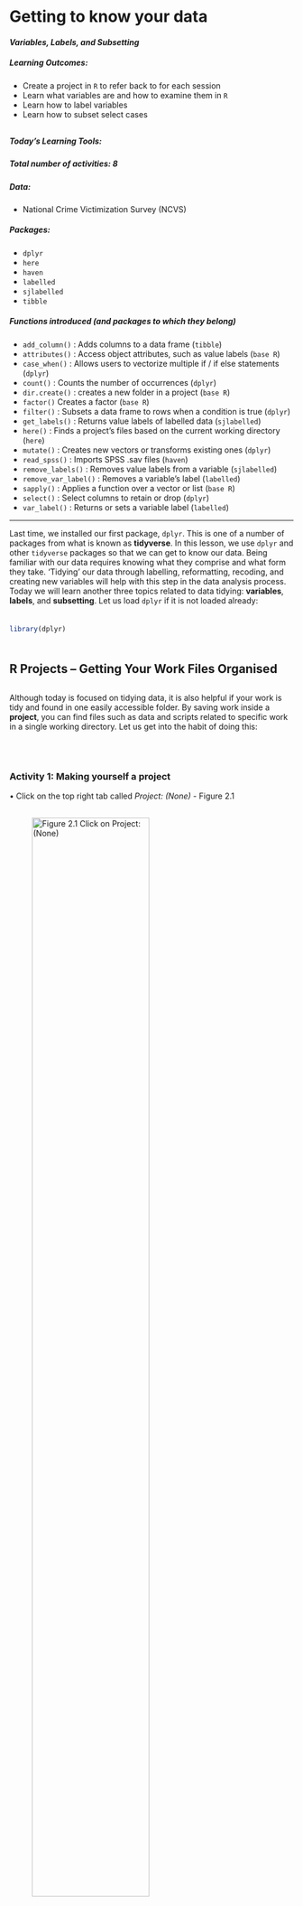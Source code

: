 
# Getting to know your data
#### *Variables, Labels, and Subsetting* {-}


##### **Learning Outcomes:** {-}
-	Create a project in `R` to refer back to for each session
-	Learn what variables are and how to examine them in `R`
-	Learn how to label variables 
-	Learn how to subset select cases 

<div style="margin-bottom:30px;">
</div>

##### **Today’s Learning Tools:** {-}
<div style="margin-bottom:15px;">
</div>
##### *Total number of activities*: 8 {-}
<div style="margin-bottom:15px;">
</div>
##### *Data:* {-}
-	National Crime Victimization Survey (NCVS)

<div style="margin-bottom:15px;">
</div>

##### *Packages:* {-}
-	`dplyr`
-	`here`
-	`haven`
-	`labelled`
-	`sjlabelled`
-	`tibble`

<div style="margin-bottom:15px;">
</div>

##### *Functions introduced (and packages to which they belong)* {-}
-	`add_column()` : Adds columns to a data frame (`tibble`)
-	`attributes()` : Access object attributes, such as value labels (`base R`)
-	`case_when()` : Allows users to vectorize multiple if / if else statements (`dplyr`)
-	`count()` : Counts the number of occurrences (`dplyr`)
-	`dir.create()` : creates a new folder in a project (`base R`)
-	`factor()` Creates a factor (`base R`)
-	`filter()` : Subsets a data frame to rows when a condition is true (`dplyr`)
-	`get_labels()` : Returns value labels of labelled data (`sjlabelled`)
-	`here()` : Finds a project’s files based on the current working directory (`here`)
-	`mutate()` : Creates new vectors or transforms existing ones (`dplyr`)
-	`read_spss()` : Imports SPSS .sav files (`haven`)
-	`remove_labels()` : Removes value labels from a variable (`sjlabelled`)
-	`remove_var_label()` : Removes a variable’s label (`labelled`)
-	`sapply()` : Applies a function over a vector or list (`base R`)
-	`select()` : Select columns to retain or drop (`dplyr`)
-	`var_label()` : Returns or sets a variable label (`labelled`)



---

Last time, we installed our first package, `dplyr`. This is one of a number of packages from what is known as **tidyverse**. In this lesson, we use `dplyr` and other `tidyverse` packages so that we can get to know our data. Being familiar with our data requires knowing what they comprise and what form they take. ‘Tidying’ our data through labelling, reformatting, recoding, and creating new variables will help with this step in the data analysis process. Today we will learn another three topics related to data tidying: **variables**, **labels**, and **subsetting**. Let us load `dplyr` if it is not loaded already:

<div style="margin-bottom:35px;">
</div>
```r

library(dplyr)

```

<div style="margin-bottom:50px;">
</div>

## R Projects – Getting Your Work Files Organised

<div style="margin-bottom:30px;">
</div>

Although today is focused on tidying data, it is also helpful if your work is tidy and found in one easily accessible folder. By saving work inside a **project**, you can find files such as data and scripts related to specific work in a single working directory. Let us get into the habit of doing this:

<div style="margin-bottom:70px;">
</div>

### Activity 1: Making yourself a project 

•	Click on the top right tab called *Project: (None)* - Figure 2.1 
<div style="margin-bottom:30px;">
</div>

![**Figure 2.1** Click on *Project: (None)*](Images/project.png){width=70%}

<div style="margin-bottom:30px;">
</div>

-	Click on *New Project*. A window with different options appears. Create your project in *New Directory* and then click *New Project*

<div style="margin-bottom:15px;">
</div>

-	Choose a name for your project (e.g., r_crim_course) and a location (working directory) where your project will be created

<div style="margin-bottom:15px;">
</div>

-	Now click on *Create Project* and your new project will be launched

<div style="margin-bottom:15px;">
</div>

Inside your project, you can organise it by having separate files, one for scripts, one for data, one for outputs, and another for visuals. You can make these with the function `dir.create()`:
 
 <div style="margin-bottom:35px;">
</div>
```r

# For example, to make a sub-folder called 'Datasets' in your project folder, type this into your console pane:
dir.create("Datasets")

```

<div style="margin-bottom:50px;">
</div>

If you noticed in your *Files, Plots…* pane, the files there tell you what folder you are automatically working in. This is known as your *working directory*, the default location that appears when you open `RStudio`. Wherever your `R project` is saved will be the working directory. 

In your group google sheets, type the name of your `R` project and in which location it  is in. Now decide whether this is good location for your `R` project. For example, is the location name too long? (For example,'C:\Users\ xx\ Desktop \xx\xx\ Manchester\xx\xx\xx\xx\xx\xx' is too long and you might run into problems later.) Or are there other files that are for other classes there too? If doubtful about the location of your project, move it somewhere else you think is more appropriate.

<div style="margin-bottom:50px;">
</div>

Whenever you want to locate certain files within your `Project`, use the `here` package:
<div style="margin-bottom:35px;">
</div>
```r

library(here)

```
<div style="margin-bottom:50px;">
</div>

Doing so is better than typing out the exact location of your file, which can be tedious. The next section shows how to use the `here ()` function to import data from the National Crime Victimization Survey (NCVS).

You can read on why projects are useful here: [https://www.r-bloggers.com/2020/01/rstudio-projects-and-working-directories-a-beginners-guide/](https://www.r-bloggers.com/2020/01/rstudio-projects-and-working-directories-a-beginners-guide/)

---

## Importing Data

Here is another `tidyverse` package to install:

<div style="margin-bottom:35px;">
</div>
```r

library(haven)

```

<div style="margin-bottom:50px;">
</div>

`Haven` enables `R` to understand various data formats used by other statistical packages such as SPSS and STATA. We will need this package to open data in its diverse forms. When we were using Excel last semester, you could only open specific type of files. With R, we can open a wide range of data files, which opens up many possibilities of analysis for us! Let's give this a try now. 

<div style="margin-bottom:70px;">
</div>

### Activity 2: Importing and Viewing Data 

Go to Blackboard > Learning materials > and Week 2, where you will find the data set 'NCVS lone offender assaults 1992 to 2013. Download this, into your working directory. You can creat a subfolder for all data sets, to keep things neat and tidy. Here we've created a sub-folder called "Datasets". When importing data with the `here()` function, in the brackets you must specify where the file is found, and what it is called. 


For exmaple, in this case, we need to specify that it is in the sub folder "Datasets" and it is called "NCVS lone offender assaults 1992 to 2013.sav". So the code to find the file is `here("Datasets", "NCVS lone offender assaults 1992 to 2013.sav")`. 


So that part tells R where it can find the file we want to import. Now we must use the appropriate function to read in our data set. We can tell, since the extension is `.sav`  it is a file from spss, so the function we need is `read_spss()` from the haven package. 


If the file came from excel, which would have an extension `.xlsx`, we would use the function `read_xlsx()` from the readxl package. 


How do I know this? Well like I said last week, we will be teaching you a whole collection of functions, which you can record in your function cookbook. 

There are also external resources. For example, [this cheatsheet for importing data](https://evoldyn.gitlab.io/evomics-2018/ref-sheets/R_data-import.pdf). But for now, you can rely on us showing you the functions you need. 


So back to reading in our data, you will have saved the NCVS in a relevant file in your project, so now let us load this data using `read_spss()` from `haven`:

<div style="margin-bottom:35px;">
</div>
```r

# Importing our SPSS dataset and naming it ‘ncvs’ 
ncvs <- read_spss(here("Datasets", "NCVS lone offender assaults 1992 to 2013.sav"))

```
<div style="margin-bottom:50px;">
</div>

What you are saying to `R` is the following: 

>My data, *NCVS lone offender assaults 1992 to 2013*, is a .sav file. Therefore, it is an SPSS dataset and is located in the sub-folder called *Datasets* in my default working directory. `R`,  please extract it from *here*, understand it, and place it in an object called `ncvs`, so I can find it in `RStudio`. 

<div style="margin-bottom:15px;">
</div>

To view the new data frame, `ncvs`, type:
<div style="margin-bottom:35px;">
</div>
```r

View(ncvs)

```

<div style="margin-bottom:50px;">
</div>

A tab appears labelled 'ncvs'. In it, you can view all its contents. In your group google sheets, type how many 'entries' and 'columns' there are in our dataframe, `ncvs`.

<!-- # 1431 entries and 46 columns -->

---

## Today’s 3 (TOPICS)

<div style="margin-bottom:30px;">
</div>

We now have data to tidy in `R`, so onto our three main topics for this week: **variables**, **labels**, and **subsetting**.

<div style="margin-bottom:30px;">
</div>
---

### Variables

Variables can be persons, places, things, or ideas that we are interested in studying. For example, height and favourite football team. Different variable types refer to different levels of measurement: nominal, ordinal, and numeric (interval/ ratio). Variables appear as vectors and as columns of data frames. For those who took making sense of criminological data, this should be some familiar terminology!

In `R`, nominal and ordinal variables are encoded as a **factor** class because they are categorical characteristics, so take on a limited number of values; factors are like the integer vector introduced last week but each integer is a label. 

Likewise, interval and ratio variables are encoded as **numeric** class because they are continuous characteristics, so take on a wide range of values.

<div style="margin-bottom:70px;">
</div>

#### Activity 3: Identifying a variable's level of measurement (class)

How do you know what your variable is classed as? There are two ways of knowing using our `ncvs` data:

<div style="margin-bottom:35px;">
</div>
```r

# To see the class of all the variables (columns) in our data frame, ncvs, we use:
sapply(ncvs, class)

# To see the class of a specific variable, such as the variable ‘injured’, we use:
class(ncvs$injured)

# The $ symbol allows us to access specific variables in a data frame object

# The $ symbol must be accompanied by the name of the data frame!

```
<div style="margin-bottom:50px;">
</div>

Now, may you find out what is the class of the variable `weaponpresent`? In your googledoc, type out the answer and the code you used to get that answer.

<!-- # numeric and class(ncvs$weaponpresent) -->

---


<div style="margin-bottom:50px;">
</div>

You may have noticed that many of the variables in our data frame were classed as `haven_labelled`. What is this, you ask? When we use the `haven()` function to import data, `R` keeps the information associated with that file type -- the SPSS variable information and value labels that were in the dataset. In practice, therefore, you can find categorical data in `R` embedded in very different types of vectors (e.g., character, factor, or haven labelled) depending on decisions taken by whomever created the data frame.

<div style="margin-bottom:30px;">
</div>
---


#### **Formatting Classes and Value Labels** 

<div style="margin-bottom:30px;">
</div>

In some cases, you may want to make changes to how variables are classed. We can change our variable to specifically be classed as 'factor':

<div style="margin-bottom:35px;">
</div>
```r

# Name the newly created factor 'injured_r'
#Specify the order we want our variable labels
ncvs$injured_r <- factor(ncvs$injured, labels = c("Uninjured", "Injured"))
table(ncvs$injured_r)
attributes(ncvs$injured_r)


```

<div style="margin-bottom:50px;">
</div>

---

#### **Recoding and Creating New Variables** 

<div style="margin-bottom:30px;">
</div>

In some circumstances, we would like to recode variables. Recoding could entail collapsing multiple values of your variable into a single category or making some values of your variable become missing. In other circumstances, we may want to create a brand new variable that combines data from two others. First, time to install another package to learn the `add_column()` function: `tibble`. Now let us learn!

<div style="margin-bottom:70px;">
</div>

#### Activity 4: Creating a new variable from 1 existing variable: 3 examples

<div style="margin-bottom:35px;">
</div>
```r
# Load the 'tibble' package
library(tibble)

# 1. Create the new variable ‘injured_new’ from ‘injured’ 
ncvs$injured_new <-ncvs$injured 

# 2. Give value labels to the values of the previously created variable, 'injured_r'
ncvs$injured_r <- factor(ncvs$injured, labels = c("Uninjured", "Injured"), ordered = TRUE) 

attributes(ncvs$injured_r)

```
<div style="margin-bottom:50px;">
</div>

The first example uses the package `tibble` to make an additional variable. This new variable, `injured_new`, has the same exact information as the variable `injured`. 

In the second example, we changed our `injured_r` variable so that its values would have value labels.

In your group googledoc, type out the value for each value label of `injured_r`. If you are not sure how to figure this out, identify what the values were and run the `attributes` function on `injured_r` again. The order in which the value label appears from left to right will correspond to the order of values from lowest to highest.

Now we learn how to create a new variable that gives an ID number for each of our cases (rows):

<div style="margin-bottom:35px;">
</div>
```r

# 3. Create a new column (aka variable) that has a row ID 
add_column(ncvs, newid = 1:nrow(ncvs))

```

<div style="margin-bottom:70px;">
</div>

---



#### Activity 5: Creating a new variable from more than 1 existing variables

Now we want to create a new variable in our NCVS data that tells us about the severity of the victimization experienced by the respondent. That severity will be measured by two variables: (1) whether the offender had a weapon and (2) whether the victim sustained an injury during their victimization. These are not necessarily the best variables to use in measuring victimization severity; this example, however, should illustrate how you might combine variables to create a new one. 

Before we decide to do this, we need to know if we can do so by first understanding those variables of interest. By using the function `count ()`, we get a good sense of the values and the number of respondents in each of those values for both variables.

<div style="margin-bottom:35px;">
</div>
```r

# Is the appropriate package, 'dplyr', loaded? 
# You can check what package each function we learn today belongs to by referring to the top of each online lesson, under 'Functions Introduced'

# Using count ( ) for ‘injured’ and ‘weaponpresent’
count(ncvs, injured)
count(ncvs, weaponpresent)

```

<div style="margin-bottom:50px;">
</div>

This function tells us that `injured`, a nominal-level variable, is stored as an integer, where the 0 value means the victim was uninjured and the 1 value means they were injured. Often in data, '0' represents the absence of the feature being measured and '1' means the presence of such feature. Also, the `weaponpresent` variable is also a nominal variable stored as an integer. Here, more victims report that the offender did not use a weapon during the offence (n= 950) as opposed to using one (n= 406). In addition, there are a number of missing values for this question (n= 75).

There is a particular function from the `dplyr` package that is very handy for creating a new variable from more than 1 variable. It is called `mutate`. The `mutate()` function will create a new column that comprises the sum of both of these variables,  keeping the old variables too.

<div style="margin-bottom:35px;">
</div>
```r

# Create the new variable with mutate 
ncvs <- mutate(ncvs, severity = injured + weaponpresent)

# Now let’s check the new variable ‘severity’ against the old ones
ncvs %>% select(injured, weaponpresent, severity) %>% sample_n(10)

```

<div style="margin-bottom:50px;">
</div>

Notice that `%>%` . This is known as the **pipe operator**, which is a nifty shortcut in `R` coding. It means that we only need to specify the data frame object once at the beginning as opposed to typing out the name of the data frame repeatedly. In all subsequent functions, notice that the object is ‘piped’ through.

The `severity` variable is ordinal-level, where 0 is the least severe (neither a weapon was used nor the victim injured), 1 is more severe (either the offender wielded a weapon or the victim reported being injured), and 2 is the most severe (the respondent reported being injured and the offender had a weapon). You can then add value labels to reflect this understanding. Try it out and type the code you used to add those value labels to `severity` in your group googledoc:

```r

# Clueless as to how to add value labels? Refer to Activity 4
# Here is some help to add value labels to the 'severity' variable:

# ncvs$severity <- (ncvs$severity, labels = ??? )

```
<div style="margin-bottom:70px;">
</div>

<!-- # ncvs$severity<- factor(ncvs$severity, labels = c("nothing", "victim or weapon", "both"), ordered = TRUE) -->

The above example was simple, but often, we will want to make more complex combinations of variables. This is known as **recoding**. For example, we want to turn the variable in the NCVS dataset, called `relationship`, into a dichotomous variable called `notstranger` whereby the offender was a stranger (0) or was known to the victim (1). 

Before doing this, we again use the `count ()` function to understand the variable of interest, `relationship`, and it has four categories. We then use `mutate ()` and `case_when ()`. Think of `case_when()` like an ‘if’ logical statement. It allows us to make changes to a variable that are conditional on some requirement. Note below that this turns our new categories into character values.

<div style="margin-bottom:35px;">
</div>
```r

# Making the ‘notstrange’ variable by collapsing the values of the variable ‘relationship’ into only two values
ncvs <- ncvs %>% mutate(notstranger = case_when(relationship %in% 0 ~ "Stranger", relationship %in% 1:3 ~ "Not a stranger"))

# We could also run the following code to make the character values numeric rather than string (e.g., stranger vs not a stranger) 
ncvs <- ncvs %>% mutate(notstranger = case_when(relationship == 0 ~ 0, relationship <= 3 ~ 1))

```
<div style="margin-bottom:50px;">
</div>

---


### Labels

<div style="margin-bottom:30px;">
</div>

Variables sometimes come with labels – these are very brief descriptions of the variable itself and what its values are. We are familiar with these because of our previous activities. Value labels are very useful when we have a nominal or ordinal level variable in our dataset that has been assigned numeric values. To have a look at what are your variable and value labels, use the function `attributes()`:

<div style="margin-bottom:35px;">
</div>
```r

attributes(ncvs$injured)
# You can also use var_label() and get_labels() too, but attributes() shows both types of labels

```

<div style="margin-bottom:50px;">
</div>

The output in the console show that uninjured is labelled '0' and injured is labelled '1'. Maybe, though, you do not like the labels that are attached to the variable values. Perhaps they do not make sense or they do not help you to understand better what this variable measures. If so, we can remove and change the labels. 

<div style="margin-bottom:70px;">
</div>

---


#### Activity 6: Removing labels 

Let us return to the `injured` variable from the `ncvs` dataframe. We, again, are going to make a duplicate variable of `injured` to learn how to remove and add labels. We do this because it is good practice to leave your original variables alone in case you need to go back to them. 

<div style="margin-bottom:35px;">
</div>
```r

# Make a new variable that is a duplicate of the original one, but naming it ‘injured_no_labels’
ncvs$injured_no_labels <- ncvs$injured

attributes(ncvs$injured_no_labels)

```
<div style="margin-bottom:50px;">
</div>

To remove labels, we will need to load two new packages: `labelled` and `sjlabelled`. Can you do that?

<div style="margin-bottom:35px;">
</div>
```r

library(labelled)
library(sjlabelled)

```
<div style="margin-bottom:50px;">
</div>

After loading the two new packages, we remove variable and value labels:

<div style="margin-bottom:35px;">
</div>
```r

# Remove variable labels 
ncvs$injured_no_labels <- remove_var_label(ncvs$injured_no_labels) 

# Check that they were removed 
var_label(ncvs$injured_no_labels)

# Remove value labels 
ncvs$injured_no_labels <- remove_labels(ncvs$injured_no_labels, labels = c(1:2))  

# Check that they were removed 
get_labels(ncvs$injured_no_labels)

```

<div style="margin-bottom:50px;">
</div>

Now to add a label:
<div style="margin-bottom:35px;">
</div>
```r

# Add variable label 
var_label(ncvs$injured_no_labels) <- "Whether Victim Sustained Injured" 

# Check that they were added 
var_label(ncvs$injured_no_labels)

# Add variable label 
ncvs$injured_no_labels <-add_labels(ncvs$injured_no_labels, labels = c(`uninjured` = 0, `injured` = 1)) 

# Check that they were added 
get_labels(ncvs$injured_no_labels)

```
<div style="margin-bottom:50px;">
</div>

Nothing to add in the googledoc this time, so onto the next activity.

<div style="margin-bottom:70px;">
</div>

---


#### Activity 7: Subsetting

Through `tidyverse` functions, we can subset our data frames or vectors based on some criteria. Using the function `select()`, we can subset variables by number or name:

<div style="margin-bottom:35px;">
</div>
```r

# Using select () to subset by two variables
ncvs_Df <- ncvs %>% select(1:2) 

```
<div style="margin-bottom:50px;">
</div>

Using the function `slice()`, we can subset rows by number, and combine it with `select()`. For example:

<div style="margin-bottom:35px;">
</div>
```r

# Get the first two rows 
firstTwoRowsOfncvs <- ncvs %>% slice(1:2) 

# Combine with above function to get the first two variables, and first two rows 
firstTwoRowsCols <- ncvs %>% select(1:2) %>% slice(1:2)

```

<div style="margin-bottom:50px;">
</div>

Use the `filter()` function to subset observations (i.e., rows) based on conditions. For example, we only want those for which the `injured` variable was equal to 1, so we run:

<div style="margin-bottom:35px;">
</div>
```r

only_injured <- ncvs %>% filter(injured == 1)
```


These filters can be combined using conditions ‘&’ and ‘|’ to produce data similar to the one from the variable 'notstranger' except we call this subset of the dataframe 'knew_of_and_injured':


```r
knew_of_and_injured <- ncvs %>% 
filter(relationship > 0 & injured == 1)

```

<div style="margin-bottom:50px;">
</div>

Say if we wanted the first five rows of `knew_of_and_injured`. How would we do that? In your group googledoc, type out the code you think will help you create a (sub-)subset `knew_of_and_injured` of its first five rows. Call this new subset 'injuredfiveknew'.


---

<div style="margin-bottom:70px;">
</div>

#### Activity 8: Subsetting, the Sequel

We now have a subset called `injuredfiveknew`. Say we only want to keep the variables `V3014` (age) and `V3018` (sex). How would you make an object that only contains these two variables from `injuredfiveknew`?
Recall that you would need to use the function `select()`to select variables. But in this example, instead of inserting ':' like in the previous code, you would need to insert a ','. Understanding what ':' means and viewing the order of the variables in `injuredfiveknew` will give you insight into why.

In your group googledoc sheet, write out the code that you would use to do so. Name this new object that contains the two variables `five_ageandincome`

<!-- five_ageandincome <- injuredfiveknew %>% select(4,6)-->


---

<div style="margin-bottom:50px;">
</div>

## SUMMARY

<div style="margin-bottom:30px;">
</div>

Today you were further introduced to **tidyverse** packages that helped you to tidy your data. First, we learned to put our work into a **project** and then how to import data using a package called `haven`. Whenever we specify a data frame, we learned a nifty short-cut: the **pipe operator** - `%>%` - which allows us to specify the data frame only once when we code. 

Our three main topics today had to do with helping us tidy. One were the variables themselves where we learned about the **factor** and **numeric** classes, and how to make and **recode** new variables. Two, we learned how to remove and add variable and value labels so that we can understand what our variables are measuring.  Three, we then learned to subset our data, whereby we make new dataframes that include only the columns – variables – or rows – cases – we want. We tidied our data using the TIDYVERSE WAY! 

<div style="margin-bottom:50px;">
</div>

And of course: don't forget to do your homework!

<div style="margin-bottom:500px;">
</div>
